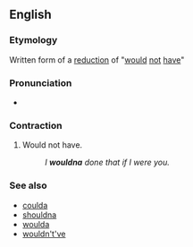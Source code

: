 ==English==

===Etymology===
Written form of a [[w:reduction (linguistics)|reduction]] of "[[would]] [[not]] [[have]]"

===Pronunciation===
* {{IPA|/ˈwʊdnə/}}

===Contraction===
{{en-cont}}

# {{context|colloquial}} Would not have.
#: ''I '''wouldna''' done that if I were you.''

===See also===
* [[coulda]]
* [[shouldna]]
* [[woulda]]
* [[wouldn't've]]